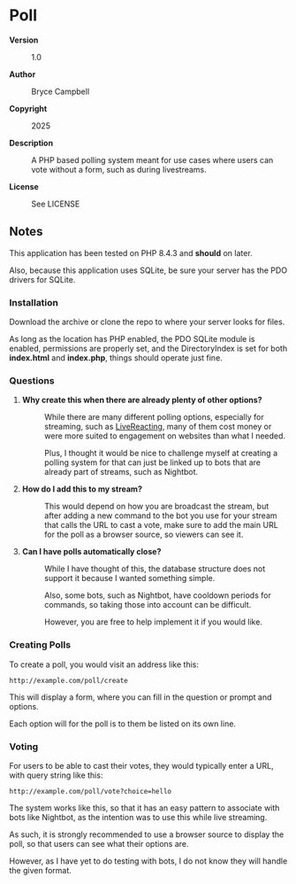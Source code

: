 =Poll=

<dl>
<dt style="font-weight:bold">Version</dt>
<dd><p>1.0</p></dd>

<dt style="font-weight:bold">Author</dt>
<dd><p>Bryce Campbell</p></dd>

<dt style="font-weight:bold">Copyright</dt>
<dd><p>2025</p></dd>

<dt style="font-weight:bold">Description</dt>
<dd><p>A PHP based polling system meant for use cases where users can vote without a form, such as during livestreams.</p></dd>

<dt style="font-weight:bold">License</dt>
<dd><p>See LICENSE</p></dd>
</dl>

==Notes==

This application has been tested on PHP 8.4.3 and <strong>should</strong> on later.

Also, because this application uses SQLite, be sure your server has the PDO drivers for SQLite.

===Installation===

Download the archive or clone the repo to where your server looks for files.

As long as the location has PHP enabled, 
the PDO SQLite module is enabled, permissions are properly set,
and the DirectoryIndex is set for both <strong>index.html</strong> and
<strong>index.php</strong>, things should operate just fine.

===Questions===

<ol>
<li>
<dl>
<dt style="font-weight:bold">Why create this when there are already plenty of other options?</dt>
<dd>
<p>While there are many different polling options, especially for streaming, such as 
<a href="https://www.livereacting.com/poll-in-live-stream">LiveReacting</a>, 
many of them cost money or were more suited to engagement on websites than what I needed.</p>
<p>Plus, I thought it would be nice to challenge myself 
at creating a polling system for that can just be linked up 
to bots that are already part of streams, such as Nightbot.</p>
</dd>
</dl>
</li>
<li>
<dl>
<dt style="font-weight:bold">How do I add this to my stream?</dt>
<dd>
<p>This would depend on how you are broadcast the stream, 
but after adding a new command 
to the bot you use for your stream that calls the URL to cast a vote,
make sure to add the main URL for the poll as a browser source, 
so viewers can see it.</p>
</dd>
</dl>
</li>
<li>
<dl>
<dt style="font-weight:bold">Can I have polls automatically close?</dt>
<dd>
<p>While I have thought of this, 
the database structure does not support it 
because I wanted something simple.</p>
<p>Also, some bots, such as Nightbot, 
have cooldown periods for commands, so taking those into account can be
difficult.</p>
<p>However, you are free to help implement it if you would like.</p>
</dd>
</dl>
</li>
</ol>

===Creating Polls===

To create a poll, you would visit an address like this:

<pre>
http://example.com/poll/create
</pre>

This will display a form, 
where you can fill in the question or prompt and options.

Each option will for the poll is to them be listed on its own line.

===Voting===

For users to be able to cast their votes, they would typically enter a URL, 
with query string like this:

<pre>
http://example.com/poll/vote?choice=hello
</pre>

The system works like this, 
so that it has an easy pattern to associate with bots like Nightbot,
as the intention was to use this while live streaming.

As such, it is strongly recommended to use a browser source to display 
the poll, so that users can see what their options are.

However, as I have yet to do testing with bots, 
I do not know they will handle the given format.

